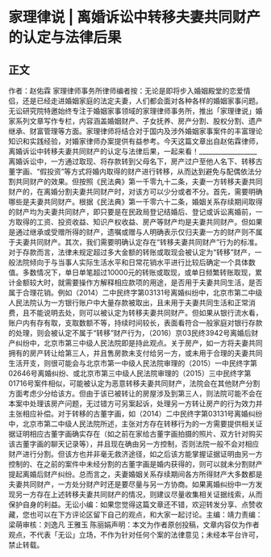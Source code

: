 # 家理律说 | 离婚诉讼中转移夫妻共同财产的认定与法律后果
## 正文
作者：赵佑霖 家理律师事务所律师编者按：无论是即将步入婚姻殿堂的恋爱情侣，还是已经走进婚姻家庭的法定夫妻，人们都会面对各种各样的婚姻家事问题。无讼研究院特邀始终专注于婚姻家事领域的家理律师事务所，推出「家理律说」婚家系列文章写作专栏，内容涵盖婚姻财产、子女抚养、房产分割、股权分割、遗产继承、财富管理等方面。家理律师将结合对于国内及涉外婚姻家事案件的丰富理论知识和实践经验，对婚家律师办案提供有益参考。今天这篇文章出自赵佑霖律师，离婚诉讼中转移夫妻共同财产的认定与法律后果，一起来看！__________________离婚诉讼中，一方通过取现、将存款转到父母名下，房产过户至他人名下、转移古董字画、“假投资”等方式将婚内取得的财产进行转移，从而达到避免与配偶依法分割共同财产的效果。但按照《民法典》第一千零九十二条，夫妻一方转移夫妻共同财产的，在离婚分割夫妻共同财产时，对该方可以少分或者不分。首先，需要明确哪些是夫妻共同财产。根据《民法典》第一千零六十二条，婚姻关系存续期间取得的财产均为夫妻共同财产，即只要是在民政局登记结婚后、登记或诉讼离婚前，一方取得的工资、投资收益、知识产权收益、房产等财产均是夫妻共同财产。但如果是通过继承或受赠所得的财产，遗嘱或赠与人明确表示仅归夫妻一方的财产则不属于夫妻共同财产。其次，我们需要明确认定存在“转移夫妻共同财产”行为的标准。对于存款而言，法律未规定超过多大金额的转账或取现会被认定为“转移”财产，一般法院倾向于与当事人实际生活水平和日常花销水平进行比较后确定一个具体数值。多数情况下，单日单笔超过10000元的转账或取现，或单日频繁转账取现，累计金额较大时，就需要操作方解释相应款项的用途，是否用于夫妻共同生活，是否属于合理花销。例如（2014）二中民终字第03131号离婚纠纷中，北京市第二中级人民法院认为一方银行账户中大量存款被取出，且未用于夫妻共同生活和正常消费，且不能说明去处，则可以被认定为转移夫妻共同财产。但如果从银行流水看，账户内有存有取，支取数额不等，持续时间较长，表面看符合一般家庭对银行存款的处理，则会被认定不属于“转移”财产行为，（2016）京03民终3942号离婚后财产纠纷中，北京市第三中级人民法院即是持此观点。关于房产，如一方将夫妻共同拥有的房产转让给第三人，并且售房款未支付给另一方，或未用于合理的夫妻共同生活开支，则很可能会与北京市第一中级人民法院审理的（2015）一中民终字第02646号离婚纠纷、或北京市第三中级人民法院审理的（2015）三中民终字第01716号案件相似，可能被认定为恶意转移夫妻共同财产，法院会在其他财产分割方面考虑少分给该方。但由于该已被转让的房屋涉及到第三人，则法院可能不会在本案中处理该房产问题，无过错方可另案起诉，处理另一方转让房产的行为效力并主张相应补偿。对于转移的古董字画，如（2014）二中民终字第03131号离婚纠纷中，北京市第二中级人民法院所述，主张对方存在转移行为的一方需要提供相关证据证明相应古董字画确实存在（如之前在家给古董字画拍摄的照片、双方针对购买该古董字画的聊天记录等），并且现在确由另一方控制，否则法院一般不会对相应财产进行分割。但该方也并非毫无救济途径，如之后该方能掌握证据证明由另一方控制的、在之前的案件中未经分割的古董字画是婚内获得的，则可以就未分割财产提起离婚后财产纠纷。总而言之，夫妻婚姻关系存续期间各方所得财产大多数都是夫妻共同财产，一方处分财产时还是要尽量与另一方协商。如果离婚纠纷中一方发现另一方存在上述转移夫妻共同财产的情况，则建议尽量收集相关证据线索，从而保护自身的利益。无讼小编：如果您觉得这篇文章还不错，欢迎转发分享、点赞收藏，您也可以在下方评论区留下自己的观点，和大家一起讨论。主编：靖力责编：梁萌审核：刘逸凡 王雅玉 陈丽娟声明：本文为作者原创投稿，文章内容仅为作者观点，不代表「无讼」立场，不作为针对任何个案的法律意见；未经本平台许可，禁止转载。